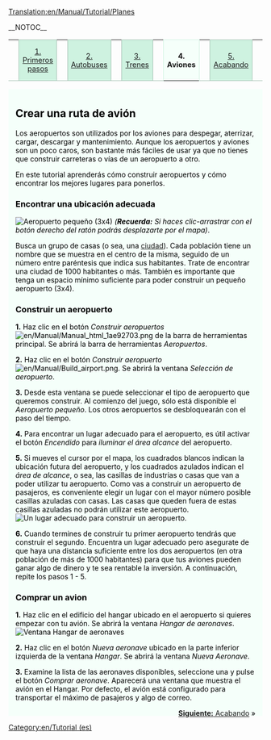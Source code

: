 [[Translation:en/Manual/Tutorial/Planes]]
{{en/Translation (es)|origen=Tutorial/Planes}}

__NOTOC__
{| width="100%" cellspacing="0" cellpadding="0" valign="top" border="0" style="margin-bottom: 0; margin-left: 1px;" |
| style="border: 0; border-bottom:1px solid #a3bfb1; background:none; width:2%" | &nbsp;
| style="padding:0 .3em; background-color:#cef2e0; font-size:90%; border:solid 1px #a3bfb1; text-align:center; width: 12em;"|[[es/Manual/Tutorial/Tutorial|1. Primeros pasos]]
| style="border: 0; border-bottom:1px solid #a3bfb1; background:none; width:2%" | &nbsp;
| style="padding:0 .3em; background-color:#cef2e0; font-size:90%; border:solid 1px #a3bfb1; text-align:center; width: 12em;"|[[es/Manual/Tutorial/Autobuses|2. Autobuses]]
| style="border: 0; border-bottom:1px solid #a3bfb1; background:none; width:2%" | &nbsp;
| style="padding:0 .3em; background-color:#cef2e0; font-size:90%; border:solid 1px #a3bfb1; text-align:center; width: 12em;"|[[es/Manual/Tutorial/Trenes|3. Trenes]]
| style="border: 0; border-bottom:1px solid #a3bfb1; background:none; width:2%" | &nbsp;
| style="padding:0 .3em; background-color:white; border:solid 1px #cef2e0; border-bottom: 0; text-align:center; font-size:90%; font-weight:bold; background-color:#f5fffa; width: 12em;" | '''4. Aviones'''
| style="border: 0; border-bottom:1px solid #a3bfb1; background:none; width:2%" | &nbsp;
| style="padding:0 .3em; background-color:#cef2e0; font-size:90%; border:solid 1px #a3bfb1; text-align:center; width: 12em;"| [[es/Manual/Tutorial/Fin|5. Acabando]]
| style="border: 0; border-bottom:1px solid #a3bfb1; background:none;" | &nbsp;
|}
<div style="padding:.5em 1em 1em 1em; border-top:none; background-color:#f5fffa; color:#000;">

==Crear una ruta de avión==
Los aeropuertos son utilizados por los aviones para despegar, aterrizar, cargar, descargar y mantenimiento. Aunque los aeropuertos y aviones son un poco caros, son bastante más fáciles de usar ya que no tienes que construir carreteras o vías de un aeropuerto a otro.

En este tutorial aprenderás cómo construir aeropuertos y cómo encontrar los mejores lugares para ponerlos.

===Encontrar una ubicación adecuada===
[[File:en/Manual/Airport s.png|right|frame|Aeropuerto pequeño (3x4)]]
''('''Recuerda:''' Si haces clic-arrastrar con el botón derecho del ratón podrás desplazarte por el mapa)''.

Busca un grupo de casas (o sea, una [[en/Es/Ciudad|ciudad]]). Cada población tiene un nombre que se muestra en el centro de la misma, seguido de un número entre paréntesis que indica sus habitantes. Trate de encontrar una ciudad de 1000 habitantes o más. También es importante que tenga un espacio mínimo suficiente para poder construir un pequeño aeropuerto (3x4).

===Construir un aeropuerto===
'''1.''' Haz clic en el botón ''Construir aeropuertos'' [[File:en/Manual/Manual html 1ae92703.png]] de la barra de herramientas principal. Se abrirá la barra de herramientas ''Aeropuertos''.

'''2.''' Haz clic en el botón ''Construir aeropuerto'' [[File:en/Manual/Build airport.png]]. Se abrirá la ventana ''Selección de aeropuerto''.

'''3.''' Desde esta ventana se puede seleccionar el tipo de aeropuerto que queremos construir. Al comienzo del juego, sólo está disponible el ''Aeropuerto pequeño''. Los otros aeropuertos se desbloquearán con el paso del tiempo.

'''4.''' Para encontrar un lugar adecuado para el aeropuerto, es útil activar el botón ''Encendido'' para ''iluminar el área alcance'' del aeropuerto.

'''5.''' Si mueves el cursor por el mapa, los cuadrados blancos indican la ubicación futura del aeropuerto, y los cuadrados azulados indican el ''área de alcance'', o sea, las casillas de industrias o casas que van a poder utilizar tu aeropuerto. Como vas a construir un aeropuerto de pasajeros, es conveniente elegir un lugar con el mayor número posible casillas azuladas con casas. Las casas que queden fuera de estas casillas azuladas no podrán utilizar este aeropuerto.
[[File:en/Manual/Build-airport-3.png|frame|none|Un lugar adecuado para construir un aeropuerto.]]

'''6.''' Cuando termines de construir tu primer aeropuerto tendrás que construir el segundo. Encuentra un lugar adecuado pero asegurate de que haya una distancia suficiente entre los dos aeropuertos (en otra población de más de 1000 habitantes) para que tus aviones pueden ganar algo de dinero y te sea rentable la inversión. A continuación, repite los pasos 1 - 5.

===Comprar un avion===
'''1.'''  Haz clic en el edificio del hangar ubicado en el aeropuerto si quieres empezar con tu avión. Se abrirá la ventana ''Hangar de aeronaves''.
[[File:en/Manual/Step1aircraft.png|none|Ventana Hangar de aeronaves]]

'''2.''' Haz clic en el botón ''Nueva aeronave'' ubicado en la parte inferior izquierda de la ventana ''Hangar''. Se abrirá la ventana ''Nueva Aeronave''.

'''3.''' Examine la lista de las aeronaves disponibles, seleccione una y pulse el botón ''Comprar aeronave''. Aparecerá una ventana que muestra el avión en el Hangar. Por defecto, el avión está configurado para transportar el máximo de pasajeros y algo de correo.

<span style="float: right">[[es/Manual/Tutorial/Fin|'''Siguiente:''' Acabando]] &raquo;</span>
</div>

[[Category:en/Tutorial (es)]]